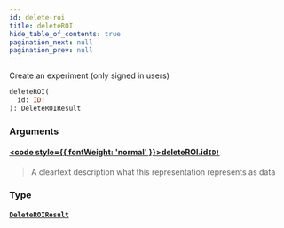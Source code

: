 ```yaml
---
id: delete-roi
title: deleteROI
hide_table_of_contents: true
pagination_next: null
pagination_prev: null
---
```








Create an experiment (only signed in users)

```graphql
deleteROI(
  id: ID!
): DeleteROIResult
```


### Arguments

#### [<code style={{ fontWeight: 'normal' }}>deleteROI.<b>id</b></code>](#)<Bullet />[`ID!`](/docs/schemas/mikro/scalars/id) <Badge class="secondary" text="non-null"/> <Badge class="secondary" text="scalar"/>
> A cleartext description what this representation represents as data
> 

### Type

#### [`DeleteROIResult`](/docs/schemas/mikro/objects/delete-roiresult) <Badge class="secondary" text="object"/>
> 
> 





